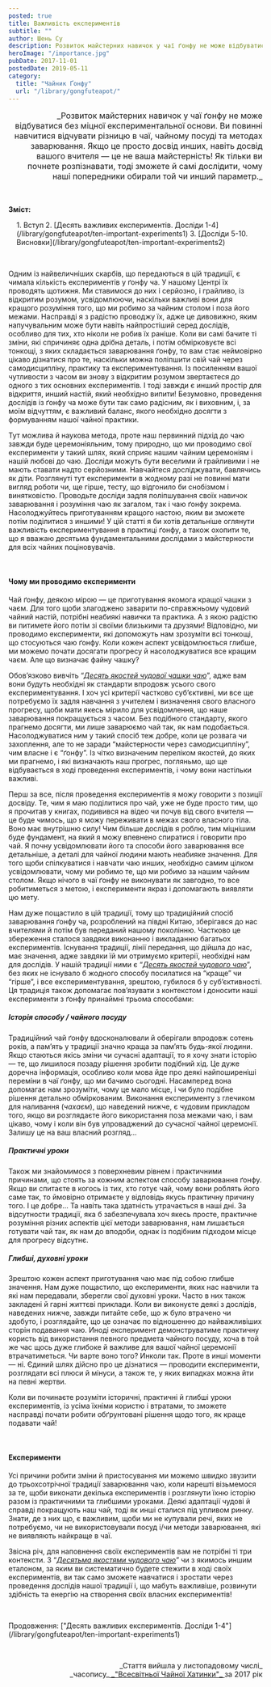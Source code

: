 ```yaml
---
posted: true
title: Важливість експериментів
subtitle: ""
author: Шень Су
description: Розвиток майстерних навичок у чаї ґонфу не може відбуватися без міцної експериментальної основи. Ви повинні навчитися відчувати різницю в чаї, чайному посуді та методах заварювання...
heroImage: "/importance.jpg"
pubDate: 2017-11-01
postedDate: 2019-05-11
category: 
  title: "Чайник Ґонфу"
  url: "/library/gongfuteapot/"
---
```



<p style="font-size: 1rem" align="end">_Розвиток майстерних навичок у чаї ґонфу не може відбуватися без міцної експериментальної основи. Ви повинні навчитися відчувати різницю в чаї, чайному посуді та методах заварювання. Якщо це просто досвід инших, навіть досвід вашого вчителя — це не ваша майстерність! Як тільки ви почнете розпізнавати, тоді зможете й самі дослідити, чому наші попередники обирали той чи инший параметр._</p>

<p>&nbsp;</p>

**Зміст:**
<section style="padding-left: 1rem;">
    1. Вступ
    2. [Десять важливих експериментів. Досліди 1-4](/library/gongfuteapot/ten-important-experiments1)
    3. [Досліди 5-10. Висновки](/library/gongfuteapot/ten-important-experiments2)
</section>

<p>&nbsp;</p>

Одним із найвеличніших скарбів, що передаються в цій традиції, є чимала кількість експериментів у ґонфу ча. У нашому Центрі їх проводять щотижня. Ми ставимося до них і серйозно, і грайливо, із відкритим розумом, усвідомлюючи, наскільки важливі вони для кращого розуміння того, що ми робимо за чайним столом і поза його межами. Насправді я з радістю проводжу їх, адже це дивовижно, яким напучувальним може бути навіть найпростіший серед дослідів, особливо для тих, хто ніколи не робив їх раніше. Коли ви самі бачите ті зміни, які спричиняє одна дрібна деталь, і потім обмірковуєте всі тонкощі, з яких складається заварювання ґонфу, то вам стає неймовірно цікаво дізнатися про те, наскільки можна поліпшити свій чай через самодисципліну, практику та експериментування. Із посиленням вашої чутливости з часом ви знову з відкритим розумом звертаєтеся до одного з тих основних експериментів. І тоді завжди є инший простір для відкриття, инший настій, який необхідно випити! Безумовно, проведення дослідів із ґонфу ча може бути так само радісним, як і виховним, і, за моїм відчуттям, є важливий баланс, якого необхідно досягти з формуванням нашої чайної практики.

Тут можлива й наукова метода, проте наш первинний підхід до чаю завжди буде церемоніяльним, тому природно, що ми проводимо свої експерименти у такий шлях, який сприяє нашим чайним церемоніям і нашій любові до чаю. Досліди можуть бути веселими й грайливими і не мають ставати надто серйозними. Навчайтеся досліджувати, бавлячись як діти. Розглянуті тут експерименти в жодному разі не повинні мати вигляд роботи чи, ще гірше, тесту, що відгонило би снобізмом і винятковістю. Проводьте досліди задля поліпшування своїх навичок заварювання і розуміння чаю як загалом, так і чаю ґонфу зокрема. Насолоджуйтесь приготуванням кращого настою, яким ви зможете потім поділитися з иншими! У цій статті я би хотів детальніше оглянути важливість експериментування в практиці ґонфу, а також охопити те, що я вважаю десятьма фундаментальними дослідами з майстерности для всіх чайних поціновувачів.

<p>&nbsp;</p>

#### Чому ми проводимо експерименти

Чай ґонфу, деякою мірою — це приготування якомога кращої чашки з чаєм. Для того щоби злагоджено заварити по-справжньому чудовий чайний настій, потрібні неабиякі навички та практика. А з якою радістю ви питимете його потім зі своїми близькими та друзями! Відповідно, ми проводимо експерименти, які допоможуть нам зрозуміти всі тонкощі, що стосуються чаю ґонфу. Коли кожен аспект усвідомлюється глибше, ми можемо почати досягати прогресу й насолоджуватися все кращим чаєм. Але що визначає файну чашку?

Обов’язково вивчіть “[_Десять якостей чудової чашки чаю_](/library/gongfuchateatips/characteristics-of-fine-tea)”, адже вам вони будуть необхідні як стандарти впродовж усього свого експериментування. І хоч усі критерії частково суб’єктивні, ми все ще потребуємо їх задля навчання з учителем і визначення свого власного прогресу, щоби мати якесь мірило для усвідомлення, що наше заварювання покращується з часом. Без подібного стандарту, якого прагнемо досягти, ми лише заварюємо чай так, як нам подобається. Насолоджуватися ним у такий спосіб теж добре, коли це розвага чи захоплення, але то не заради “майстерности через самодисципліну”, чим власне і є “ґонфу”. Із чітко визначеним переліком якостей, до яких ми прагнемо, і які визначають наш прогрес, погляньмо, що ще відбувається в ході проведення експериментів, і чому вони настільки важливі.

Перш за все, після проведення експериментів я можу говорити з позиції досвіду. Те, чим я маю поділитися про чай, уже не буде просто тим, що я прочитав у книгах, подивився на відео чи почув від свого вчителя — це буде чимось, що я можу переживати в межах свого власного тіла. Воно має внутрішню силу! Чим більше дослідів я роблю, тим міцнішим буде фундамент, на який я можу впевнено спиратися і говорити про чай. Я почну усвідомлювати його та способи його заварювання все детальніше, а деталі для чайної людини мають неабияке значення. Для того щоби спілкуватися і навчати чаю инших, необхідно самим цілком усвідомлювати, чому ми робимо те, що ми робимо за нашим чайним столом. Якщо нічого в чаї ґонфу не виконувати як завгодно, то все робитиметься з метою, і експерименти якраз і допомагають виявляти цю мету.

Нам дуже пощастило в цій традиції, тому що традиційний спосіб заварювання ґонфу ча, розроблений на півдні Китаю, зберігався до нас вчителями й потім був переданий нашому поколінню. Частково це збереження сталося завдяки виконанню і викладанню багатьох експериментів. Існування традиції, лінії передання, що дійшла до нас, має значення, адже завдяки їй ми отримуємо критерії, необхідні нам для дослідів. У нашій традиції ними є “[_Десять якостей чудового чаю_](/library/gongfuchateatips/characteristics-of-fine-tea)”, без яких не існувало б жодного способу посилатися на “краще” чи “гірше”, і все експериментування, зрештою, губилося б у суб’єктивності. Ця традиція також допомагає пов’язувати з контекстом і доносити наші експерименти з ґонфу принаймні трьома способами:

##### Історія способу / чайного посуду

Традиційний чай ґонфу вдосконалювали й оберігали впродовж сотень років, а пам’ять у традиції значно краща за пам’ять будь-якої людини. Якщо стаються якісь зміни чи сучасні адаптації, то я хочу знати історію — те, що лишилося позаду рішення зробити подібний хід. Це дуже доречна інформація, особливо коли мова йде про деякі найпоширеніші переміни в чаї ґонфу, що ми бачимо сьогодні. Насамперед вона допомагає нам зрозуміти, чому це мало місце, і чи було подібне рішення детально обміркованим. Виконання експерименту з глечиком для наливання (_чахаєм_), що наведений нижче, є чудовим прикладом того, якщо ви розглядаєте його використання поза межами чаю, і вам цікаво, чому і коли він був упроваджений до сучасної чайної церемонії. Залишу це на ваш власний розгляд...

##### Практичні уроки

Також ми знайомимося з поверхневим рівнем і практичними причинами, що стоять за кожним аспектом способу заварювання ґонфу. Якщо ви спитаєте в когось із тих, хто готує чай, чому вони роблять його саме так, то ймовірно отримаєте у відповідь якусь практичну причину того. І це добре... Та навіть така здатність утрачається в наші дні. За відсутности традиції, яка б забезпечувала хоч якесь просте, практичне розуміння різних аспектів цієї методи заварювання, нам лишається готувати чай так, як нам до вподоби, однак із подібним підходом місце для прогресу відсутнє.

##### Глибші, духовні уроки

Зрештою кожен аспект приготування чаю має під собою глибше значення. Нам дуже пощастило, що експерименти, яких нас навчили та які нам передавали, зберегли свої духовні уроки. Часто в них також закладені й гарні життєві приклади. Коли ви виконуєте деякі з дослідів, наведених нижче, завжди питайте себе, що ж було втрачено чи здобуто, і розглядайте, що це означає по відношенню до найважливіших сторін подавання чаю. Иноді експеримент демонструватиме практичну користь від використання певного предмета чайного посуду, хоча в той же час щось дуже глибоке й важливе для вашої чайної церемонії втрачатиметься. Чи варте воно того? Инколи так. Проте в инші моменти — ні. Єдиний шлях дійсно про це дізнатися — проводити експерименти, розглядати всі плюси й мінуси, а також те, у яких випадках можна йти на певні жертви.

Коли ви починаєте розуміти історичні, практичні й глибші уроки експериментів, із усіма їхніми користю і втратами, то зможете насправді почати робити обґрунтовані рішення щодо того, як краще подавати чай!

<p>&nbsp;</p>

#### Експерименти

Усі причини робити зміни й пристосування ми можемо швидко звузити до трьохсотрічної традиції заварювання чаю, коли нарешті візьмемося за те, щоби виконати декілька експериментів і розглянути їхню історію разом із практичними та глибшими уроками. Деякі адаптації чудові й справді покращують наш чай, тоді як инші сталися під упливом ринку. Знати, де з них що, є важливим, щоби ми не купували речі, яких не потребуємо, чи не використовували посуд і/чи методи заварювання, які не виявляють найкраще в чаї.

Звісна річ, для наповнення своїх експериментів вам не потрібні ті три контексти. З “[_Десятьма якостями чудового чаю_](/library/gongfuchateatips/characteristics-of-fine-tea)” чи з якимось иншим еталоном, за яким ви систематично будете стежити в ході своїх експериментів, ви так само зможете навчатися і зростати через проведення дослідів нашої традиції і, що мабуть важливіше, розвинути здібність та енергію на створення своїх власних експериментів!

<p>&nbsp;</p>

<section class="next-page">
    Продовження: ["Десять важливих експериментів. Досліди 1-4"](/library/gongfuteapot/ten-important-experiments1)
</section>

<p>&nbsp;</p>
<p align="right" style="font-size: 0.9rem;">_Стаття вийшла у листопадовому числі_<br />_часопису_<a title="globalteahut.org" href="http://www.globalteahut.org/" target="blank" rel="noopener"> _"Всесвітньої Чайної Хатинки"_ </a>за 2017 рік</p>